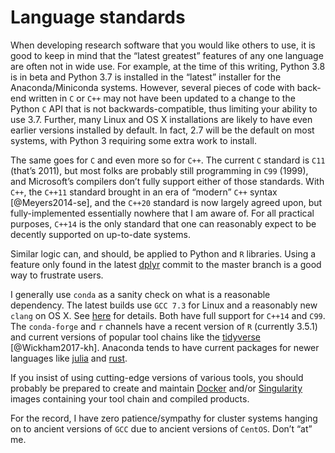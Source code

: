 # Language standards {#languagestandards}

When developing research software that you would like others to use, it is good to keep in mind that the "latest greatest" features of any one language are often not in wide use.  For example, at the time of this writing, Python 3.8 is in beta and Python 3.7 is installed in the "latest" installer for the Anaconda/Miniconda systems.  However, several pieces of code with back-end written in `C` or `C++` may not have been updated to a change to the Python `C` API that is not backwards-compatible, thus limiting your ability to use 3.7.  Further, many Linux and OS X installations are likely to have even earlier versions installed by default. In fact, 2.7 will be the default on most systems, with Python 3 requiring some extra work to install.

The same goes for `C` and even more so for `C++`.  The current `C` standard is `C11` (that's 2011), but most folks are probably still programming in `C99` (1999), and Microsoft's compilers don't fully support either of those standards.  With `C++`, the `C++11` standard brought in an era of "modern" `C++` syntax [@Meyers2014-se], and the `C++20` standard is now largely agreed upon, but fully-implemented essentially nowhere that I am aware of.  For all practical purposes, `C++14` is the only standard that one can reasonably expect to be decently supported on up-to-date systems.

Similar logic can, and should, be applied to Python and `R` libraries.  Using a feature only found in the latest [dplyr](http://dplyr.tidyverse.org) commit to the master branch is a good way to frustrate users.

I generally use `conda` as a sanity check on what is a reasonable dependency.  The latest builds use `GCC 7.3` for Linux and a reasonably new `clang` on OS X.  See [here](https://www.anaconda.com/utilizing-the-new-compilers-in-anaconda-distribution-5/) for details.  Both have full support for `C++14` and `C99`. The `conda-forge` and `r` channels have a recent version of `R` (currently 3.5.1) and current versions of popular tool chains like the [tidyverse](http://www.tidyverse.org) [@Wickham2017-kh].  Anaconda tends to have current packages for newer languages like [julia](http://www.julialang) and [rust](http://www.rust-lang.org).

If you insist of using cutting-edge versions of various tools, you should probably be prepared to create and maintain [Docker](http://www.docker.com) and/or [Singularity](https://singularity.lbl.gov/) images containing your tool chain and compiled products.

For the record, I have zero patience/sympathy for cluster systems hanging on to ancient versions of `GCC` due to ancient versions of `CentOS`.  Don't "at" me.
